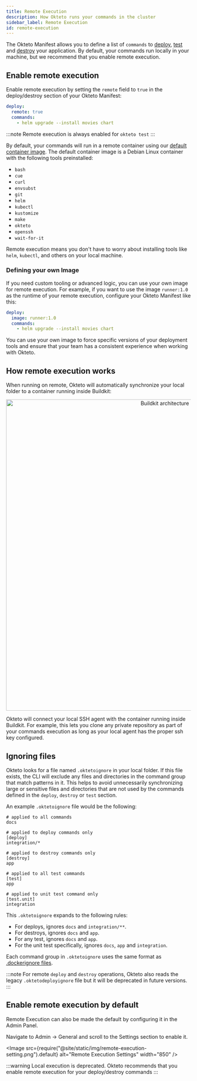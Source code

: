 ```yaml
---
title: Remote Execution
description: How Okteto runs your commands in the cluster
sidebar_label: Remote Execution
id: remote-execution
---
```



The Okteto Manifest allows you to define a list of `commands` to [deploy](core/okteto-manifest.mdx#deploy), [test](core/okteto-manifest.mdx#test) and [destroy](core/okteto-manifest.mdx#deploy) your application.
By default, your commands run locally in your machine, but we recommend that you enable remote execution.

## Enable remote execution

Enable remote execution by setting the `remote` field to `true` in the deploy/destroy section of your Okteto Manifest:

```yaml title="okteto.yaml"
deploy:
  remote: true
  commands:
    - helm upgrade --install movies chart
```

:::note
Remote execution is always enabled for `okteto test`
:::

By default, your commands will run in a remote container using our [default container image](https://github.com/okteto/pipeline-runner).
The default container image is a Debian Linux container with the following tools preinstalled:

- `bash`
- `cue`
- `curl`
- `envsubst`
- `git`
- `helm`
- `kubectl`
- `kustomize`
- `make`
- `okteto`
- `openssh`
- `wait-for-it`


Remote execution means you don't have to worry about installing tools like `helm`, `kubectl`, and others on your local machine.

### Defining your own Image

If you need custom tooling or advanced logic, you can use your own image for remote execution.
For example, if you want to use the image `runner:1.0` as the runtime of your remote execution, configure your Okteto Manifest like this:


```yaml title="okteto.yaml"
deploy:
  image: runner:1.0
  commands:
    - helm upgrade --install movies chart
```

You can use your own image to force specific versions of your deployment tools and ensure that your team has a consistent experience when working with Okteto.

## How remote execution works

When running on remote, Okteto will automatically synchronize your local folder to a container running inside Buildkit:

<p align="center">
  <Image
    src={require("@site/static/img/remote-execution.png").default}
    alt="Buildkit architecture"
    width="850"
  />
</p>

Okteto will connect your local SSH agent with the container running inside Buildkit.
For example, this lets you clone any private repository as part of your commands execution as long as your local agent has the proper ssh key configured.

## Ignoring files

Okteto looks for a file named `.oktetoignore` in your local folder. If this file exists, the CLI will exclude any files and directories in the command group that match patterns in it.
This helps to avoid unnecessarily synchronizing large or sensitive files and directories that are not used by the commands defined in the `deploy`, `destroy` or `test` section.

An example `.oktetoignore` file would be the following:

```
# applied to all commands
docs

# applied to deploy commands only
[deploy]
integration/*

# applied to destroy commands only
[destroy]
app

# applied to all test commands
[test]
app

# applied to unit test command only
[test.unit]
integration
```

This `.oktetoignore` expands to the following rules:

- For deploys, ignores `docs` and `integration/**`.
- For destroys, ignores `docs` and `app`. 
- For any test, ignores `docs` and `app`. 
- For the unit test specifically, ignores `docs`, `app` and `integration`.

Each command group in `.oktetoignore` uses the same format as [.dockerignore files](https://docs.docker.com/engine/reference/builder/#dockerignore-file).

:::note
For remote `deploy` and `destroy` operations, Okteto also reads the legacy `.oktetodeployignore` file but it will be deprecated in future versions.
:::

## Enable remote execution by default

Remote Execution can also be made the default by configuring it in the Admin Panel.

Navigate to Admin -> General and scroll to the Settings section to enable it.

  <Image
    src={require("@site/static/img/remote-execution-setting.png").default}
    alt="Remote Execution Settings"
    width="850"
  />

:::warning
Local execution is deprecated. Okteto recommends that you enable remote execution for your deploy/destroy commands
:::

